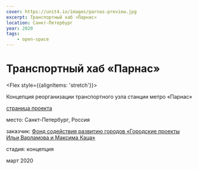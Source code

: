 ```yaml
---
cover: https://unit4.io/images/parnas-preview.jpg
excerpt: Транспортный хаб «Парнас»
location: Санкт-Петербург
year: 2020
tags:
    - open-space
---
```

# Транспортный хаб «Парнас»

<Flex style={{alignItems: 'stretch'}}>
<Flex col>

Концепция реорганизации транспортного узла станции метро «Парнас»

<p style={{flex: '0 1 auto'}}>

[страница проекта](https://spb2019.city4people.ru/project/parnas)
</p>
</Flex>

<div>
<p><BlackHighlight>место:</BlackHighlight> Санкт-Петербург, Россия</p>

[]()<p><BlackHighlight>заказчик:</BlackHighlight> [Фонд содействия развитию городов «Городские проекты Ильи Варламова и Максима Каца»](https://city4people.ru/)</p>

<p><BlackHighlight>стадия:</BlackHighlight> концепция</p>

март 2020
</div>
</Flex>

<Image src="/images/parnas-preview.jpg" width={1920} height={1400} alt="" /> 



